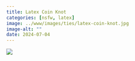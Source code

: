 ```yaml
---
title: Latex Coin Knot
categories: [nsfw, latex]
image: ../www/images/ties/latex-coin-knot.jpg
image-alt: ""
date: 2024-07-04
---
```


![](../www/images/ties/latex-coin-knot.jpg)

